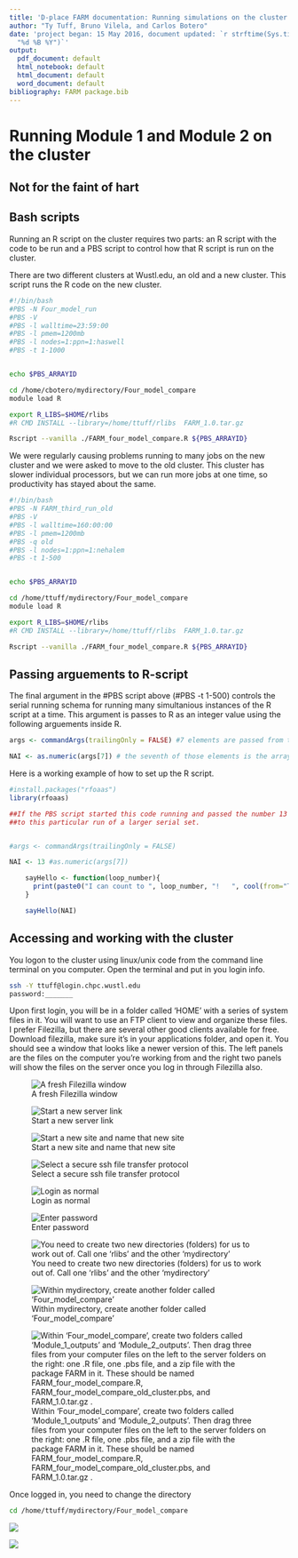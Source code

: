 ```yaml
---
title: 'D-place FARM documentation: Running simulations on the cluster'
author: "Ty Tuff, Bruno Vilela, and Carlos Botero"
date: 'project began: 15 May 2016, document updated: `r strftime(Sys.time(), format  =
  "%d %B %Y")`'
output:
  pdf_document: default
  html_notebook: default
  html_document: default
  word_document: default
bibliography: FARM package.bib
---
```


# Running Module 1 and Module 2 on the cluster

## Not for the faint of hart


## Bash scripts
Running an R script on the cluster requires two parts: an R script with the code
to be run and a PBS script to control how that R script is run on the cluster.


There are two different clusters at Wustl.edu, an old and a new cluster. This
script runs the R code on the new cluster. 


```bash
#!/bin/bash
#PBS -N Four_model_run 
#PBS -V 					
#PBS -l walltime=23:59:00				
#PBS -l pmem=1200mb 
#PBS -l nodes=1:ppn=1:haswell 
#PBS -t 1-1000


echo $PBS_ARRAYID

cd /home/cbotero/mydirectory/Four_model_compare
module load R

export R_LIBS=$HOME/rlibs
#R CMD INSTALL --library=/home/ttuff/rlibs  FARM_1.0.tar.gz

Rscript --vanilla ./FARM_four_model_compare.R ${PBS_ARRAYID}
```


We were regularly causing problems running to many jobs on the new cluster and 
we were asked to move to the old cluster. This cluster has slower individual 
processors, but we can run more jobs at one time, so productivity has stayed 
about the same. 

```bash
#!/bin/bash
#PBS -N FARM_third_run_old 
#PBS -V 					
#PBS -l walltime=160:00:00				
#PBS -l pmem=1200mb 
#PBS -q old
#PBS -l nodes=1:ppn=1:nehalem 
#PBS -t 1-500


echo $PBS_ARRAYID

cd /home/ttuff/mydirectory/Four_model_compare
module load R

export R_LIBS=$HOME/rlibs
#R CMD INSTALL --library=/home/ttuff/rlibs  FARM_1.0.tar.gz

Rscript --vanilla ./FARM_four_model_compare.R ${PBS_ARRAYID} 

```

## Passing arguements to R-script
The final argument in the #PBS script above (#PBS -t 1-500) controls the serial 
running schema for running many simultanious instances of the R script at a 
time. This argument is passes to R as an integer value using the following
arguements inside R. 
```r

args <- commandArgs(trailingOnly = FALSE) #7 elements are passed from the PBS

NAI <- as.numeric(args[7]) # the seventh of those elements is the array integer.

```


Here is a working example of how to set up the R script.
```r
#install.packages("rfoaas")
library(rfoaas)

##If the PBS script started this code running and passed the number 13
##to this particular run of a larger serial set. 


#args <- commandArgs(trailingOnly = FALSE) 

NAI <- 13 #as.numeric(args[7])

	sayHello <- function(loop_number){
   	  print(paste0("I can count to ", loop_number, "!   ", cool(from="Ty")))
	}

	sayHello(NAI)

```

## Accessing and working with the cluster
You logon to the cluster using linux/unix code from the command line 
terminal on you computer. Open the terminal and put in you login info.


```bash
ssh -Y ttuff@login.chpc.wustl.edu
password:_______
```

Upon first login, you will be in a folder called 'HOME' with a series of system 
files in it. You will want to use an FTP client to view and organize these 
files. I prefer Filezilla, but there are several other good clients available 
for free. Download filezilla, make sure it's in your applications folder, and
open it. You should see a window that looks like a newer version of this. The 
left panels are the files on the computer you're working from and the right
two panels will show the files on the server once you log in through Filezilla
also. 

![A fresh Filezilla window](Filezilla.png)

![Start a new server link](site manager.png)




![Start a new site and name that new site](New site name.png)


![Select a secure ssh file transfer protocol](SFTP.png)


![Login as normal](Choose normal.png)


![Enter password](Enter password.png)


![You need to create two new directories (folders) for us to work out of. Call one 'rlibs' and the other 'mydirectory'](Create two files within your home file.png)


![Within mydirectory, create another folder called 'Four_model_compare'](Create Four_models_compare folder.png)

![Within 'Four_model_compare', create two folders called 'Module_1_outputs' and 'Module_2_outputs'. Then drag three files from your computer files on the left to the server folders on the right: one .R file, one .pbs file, and a zip file with the package FARM in it. These should be named FARM_four_model_compare.R, FARM_four_model_compare_old_cluster.pbs, and FARM_1.0.tar.gz .](Create module folders.png)




Once logged in, you need to change the directory
```bash
cd /home/ttuff/mydirectory/Four_model_compare
```













![](Files from module 1.png)

![](Files from module 2.png)

















